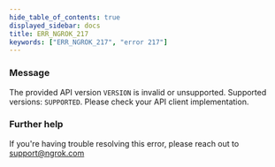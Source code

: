 ```yaml
---
hide_table_of_contents: true
displayed_sidebar: docs
title: ERR_NGROK_217
keywords: ["ERR_NGROK_217", "error 217"]
---
```


### Message

The provided API version `VERSION` is invalid or unsupported. Supported versions: `SUPPORTED`. Please check your API client implementation.

### Further help

If you're having trouble resolving this error, please reach out to [support@ngrok.com](mailto:support@ngrok.com?subject=Help%20with%20ERR_NGROK_217)
